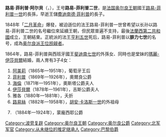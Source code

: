 {{NoteTA
|1=zh-hans:杜伊勒里宫; zh-hant:杜樂麗宮;
|2=zh:腓力; zh-tw:菲利普
}}
{{unreferenced|time=2010-05-09T13:32:36+00:00}}
{{Infobox royalty
| name        = 奧爾良的腓力
| title       = 巴黎伯爵
| image       = Philippe d'Orléans, Count of Paris (1838-1894).jpg
| birth_date  = {{birth date|1838|8|24}}
| birth_place = {{FRA-1830}}[[杜伊勒里宫|杜伊勒里宫]]
| death_date  = {{death date and age|1894|9|8|1838|8|24}}
| death_place = {{UK-1801}}[[白金汉郡|白金汉郡]][[斯托莊園|斯托莊園]]
| full name   = Louis Philippe Albert
| house       = [[奧爾良王朝|奧爾良王朝]]
| father      = 奧爾良公爵[[斐迪南·菲利普_(奧爾良公爵)|斐迪南·菲利普]]
| mother      = [[梅克倫堡-施威林的海倫|梅克倫堡-施威林的海倫]]
}}
'''路易·菲利普·阿尔貝'''（{{Lang-fr|Louis Philippe Albert d'Orléans}}，{{bd|1838年|8月24日|1894年|9月8日|Philippe}}），王号'''路易-菲利普二世'''，是[[法国|法国]][[奥尔良王朝|奥尔良王朝]]國王[[路易-菲利普一世|路易-菲利普一世]]的長孫，早逝王儲[[斐迪南·菲利普_(奧爾良公爵)|費迪南德·菲利普]]的長子。

1848年「[[法國二月革命|二月革命]]」爆發，被迫遜位的法王路易-菲利普一世曾希望以长孙以路易-菲利普二世的名号繼位來延續王朝，但民眾普遍不支持，最後[[法蘭西第二共和國|法蘭西第二共和國]]成立，王朝結束。正統派的法王[[亨利_(尚博伯爵)|亨利五世]]死后，路易-菲利普以'''腓力七世'''的名号，成為[[奥尔良派|奥尔良派]][[王位觊觎者|王位觊觎者]]。

1864年，路易-菲利普與西班牙國王[[费尔南多七世|斐迪南七世]]的外孫女、同時也是堂妹的[[奧爾良的瑪麗-伊莎貝爾|瑪麗-伊莎貝爾]]結婚，兩人育有3子4女：
# [[奧爾良的阿美莉|阿美莉]]（1865年—1951年），葡萄牙王后
# [[奥尔良公爵腓力八世|菲利普]]（1869年—1926年），奧爾良公爵
# [[海倫_(奧爾良公主)|海倫]]（1871年—1951年），奧斯塔公爵夫人
# [[奧爾良的伊莎貝爾|伊莎貝爾]]（1878年—1961年），吉斯公爵夫人
# 雅各（1880年—1881年），夭折
# [[路易絲_(奧爾良公主)|路易絲]]（1882年—1958年），[[胡安·卡洛斯一世|胡安·卡洛斯一世]]的外祖母
# {{le|斐迪南·德·奧爾良 (蒙龐西耶公爵)|Prince Ferdinand, Duke of Montpensier|斐迪南}}（1884年—1924年），蒙龐西耶公爵

{{s-start}}
{{s-hou|[[奧爾良王朝|奧爾良王朝]]|1838年|8月24日|1894年|9月8日|[[波旁王朝|波旁王朝]]}}
{{S-pre}}
{{S-bef|before=[[路易-菲利普一世|路易-菲利普一世]]}}
{{S-tul|title=[[法国君主列表|法兰西國王]]|line=[[奥尔良派|法國奧爾良派王位覬覦者]]|years=1850年8月26日－1894年9月8日}}
{{S-aft|rows=2|after=[[奥尔良公爵腓力八世|奥尔良公爵腓力八世]]}}
{{End}}

{{Authority control}}
{{DEFAULTSORT: Louis Philippe Albert}}
[[Category:波旁复辟|Category:波旁复辟]]
[[Category:奥尔良王朝|Category:奥尔良王朝]]
[[Category:奥尔良公爵|Category:奥尔良公爵]]
[[Category:北军军官|Category:北军军官]]
[[Category:从未继位的推定继承人|Category:从未继位的推定继承人]]
[[Category:巴黎伯爵|Category:巴黎伯爵]]